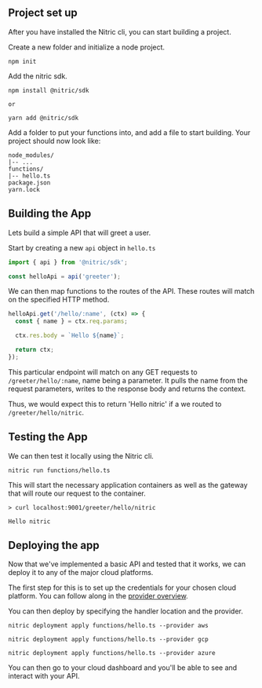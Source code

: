 ## Project set up

After you have installed the Nitric cli, you can start building a project.

Create a new folder and initialize a node project.

```
npm init
```

Add the nitric sdk.

```
npm install @nitric/sdk

or

yarn add @nitric/sdk
```

Add a folder to put your functions into, and add a file to start building. Your project should now look like:

```
node_modules/
|-- ...
functions/
|-- hello.ts
package.json
yarn.lock
```

## Building the App

Lets build a simple API that will greet a user.

Start by creating a new `api` object in `hello.ts`

```typescript
import { api } from '@nitric/sdk';

const helloApi = api('greeter');
```

We can then map functions to the routes of the API. These routes will match on the specified HTTP method.

```typescript
helloApi.get('/hello/:name', (ctx) => {
  const { name } = ctx.req.params;

  ctx.res.body = `Hello ${name}`;

  return ctx;
});
```

This particular endpoint will match on any GET requests to `/greeter/hello/:name`, name being a parameter. It pulls the name from the request parameters, writes to the response body and returns the context.

Thus, we would expect this to return 'Hello nitric' if a we routed to `/greeter/hello/nitric`.

## Testing the App

We can then test it locally using the Nitric cli.

```
nitric run functions/hello.ts
```

This will start the necessary application containers as well as the gateway that will route our request to the container.

```
> curl localhost:9001/greeter/hello/nitric

Hello nitric
```


## Deploying the app

Now that we've implemented a basic API and tested that it works, we can deploy it to any of the major cloud platforms.

The first step for this is to set up the credentials for your chosen cloud platform. You can follow along in the [provider overview]('/reference/aws').

You can then deploy by specifying the handler location and the provider.

```
nitric deployment apply functions/hello.ts --provider aws

nitric deployment apply functions/hello.ts --provider gcp

nitric deployment apply functions/hello.ts --provider azure
```

You can then go to your cloud dashboard and you'll be able to see and interact with your API.